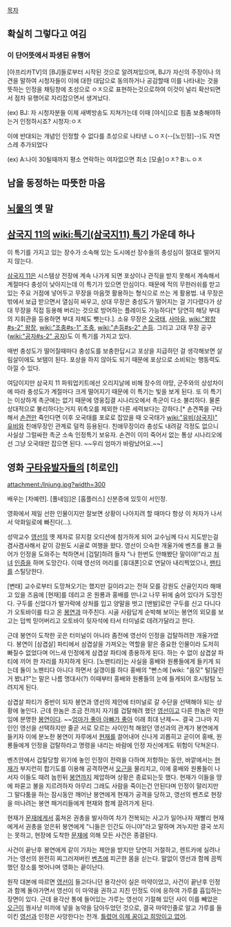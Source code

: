 [[목차]]
== 확실히 그렇다고 여김 ==
=== 이 단어뜻에서 파생된 유행어 ===

[아프리카TV]의 [BJ]들로부터 시작된 것으로 알려져있으며, BJ가 자신의 주장이나 의견을 말하여 시청자들이 이에 대한 대답으로 동의하거나 공감할때 이를 나타내는 것을 뜻하는 인정을 채팅창에 초성으로 ㅇㅈ으로 표현하는것으로하여 이것이 널리 확산되면서 점차 유행어로 자리잡으면서 생겨났다.

(ex)
BJ: 자 시청자분들 이제 새벽방송도 지쳐가는데 이때 [야식]으로 힘좀 보충해야하는거 인정하시죠?
시청자:ㅇㅈ

이에 반대되는 개념인 인정할 수 없다를 초성으로 나타낸 ㄴㅇㅈ(--[노인정]--)도 자연스레 추가되었다

(ex)
A:나이 30될때까지 평소 연락하는 여자없으면 최소 [모솔]ㅇㅈ?
B:ㄴㅇㅈ
== 남을 동정하는 따뜻한 마음 ==

== [[뇌물]]의 옛 말 ==

== [[삼국지 11]]의 [[wiki:특기(삼국지11) 특기]] 가운데 하나 ==

이 특기를 가지고 있는 장수가 소속해 있는 도시에선 장수들의 충성심이 절대로 떨어지지 않는다. 

[[삼국지 11]]은 시스템상 전장에 계속 나가게 되면 포상이나 관직을 받지 못해서 계속해서 계절마다 충성이 낮아지는데 이 특기가 있으면 안심이다.  때문에 적의 무한러쉬를 받고있는 주요 거점에 넣어두고 무장을 마음껏 활용하는 형식으로 쓰는 게 활용법. 내 무장은 밖에서 보급 받으면서 열심히 싸우고, 상대 무장은 충성도가 떨어지는 걸 기다렸다가 상대 무장을 직접 등용해 버리는 것으로 방어하는 플레이도 가능하다[* 당연히 해당 부대의 지휘관을 등용하면 부대 자체도 뺏는다.].
소유 무장은 [[오국태]], [[사마유]], [[wiki:"왕창#s-2" 왕창]], [[wiki:"조충#s-1" 조충]], [[wiki:"손등#s-2" 손등]]. 그리고 고대 무장 공구([[wiki:"공자#s-2" 공자]])도 이 특기를 가지고 있다.

매번 충성도가 떨어질때마다 충성도를 보충한답시고 포상을 지급하던 걸 생각해보면 살림살이에도 보탬이 된다. 포상을 하지 않아도 되기 때문에 포상으로 소비되는 행동력도 아낄 수 있다.

여담이지만 삼국지 11 파워업키트에선 오리지날에 비해 장수의 야망, 군주와의 상성차이에 따라 충성도가 계절마다 크게 떨어지기 때문에 이 특기는 빛을 보게 된다. 또 이 특기는 이상하게 촉군에는 없기 때문에 영웅집결 시나리오에서 촉군이 다소 불리하다. 물론 상대적으로 불리하다는거지 위촉오를 제외한 다른 세력보다는 강하다.[* 손견쪽을 구타해서 [[손견]]만 죽인다면 이후 오국태를 포로로 잡았을 때 오국태가 [[wiki:"유비(삼국지)" 유비]]와 친애무장인 관계로 덜컥 등용된다. 친애무장이라 충성도 내려갈 걱정도 없으니 사실상 그럴싸한 촉군 소속 인정특기 보유자. 손견이 이미 죽어서 없는 통상 시나리오에선 그냥 오국태만 잡으면 된다. ~~우리 엄마가 바람났어요.~~]

== 영화 [[구타유발자들]]의 [히로인] ==
attachment:/Injung.jpg?width=300

배우는 [차예련]. [풀네임]은 [홈플러스] 신분증에 있듯이 서인정.

영화에서 제일 선한 인물이지만 잘보면 상황이 나아지려 할 때마다 항상 이 처자가 나서서 악화일로에 빠진다(…).

성악교수 [[영선]]의 옛 제자로 뮤지컬 오디션에 참가하게 되어 교수님께 다시 지도받는걸 겸사겸사해서 같이 강원도 시골로 여행을 왔다. 영선이 으슥한 개울가에 벤츠를 몰고 들어가 인정을 도와주는 척하면서 [겁탈]하려 들자 "나 한번도 안해봤단 말이야!"라고 [[처녀]] [[인증]]을 하며 도망간다. 이때 영선의 머리를 [휴대폰]으로 연달아 내리찍었으나, [[팬티]]를 스틸당한다.

[변태] 교수로부터 도망쳐오기는 했지만 길이라고는 전혀 모를 강원도 산골인지라 해매고 있을 즈음에 [현재]를 데리고 온 원룡과 홍배를 만나고 나무 뒤에 숨어 있다가 도망친다. 구두를 신었다가 발가락에 상처를 입고 양말을 벗고 [맨발]로만 구두를 신고 다니다가 오토바이를 타고 온 [[봉연]]과 마주친다. 시골 사람답게 순박해 보이는 봉연의 외모를 보고는 덥썩 믿어버리고 오토바이 뒷자석에 타서 터미널로 데려가달라고 한다. 

근데 봉연이 도착한 곳은 터미널이 아니라 좀전에 영선이 인정을 겁탈하려한 개울가였다. 봉연이 [삼겹살] 파티에서 삼겹살을 가져오는 역할을 맡은 중요한 인물이라 도저히 빠질수 없었다며 어느새 인정에게 삼겹살 파티에 종용하게 된다. 하는 수 없이 삼겹살 파티에 끼어 한 자리를 차지하게 된다. [노팬티라]는 사실을 홍배와 원룡들에게 들키게 되는데 둘이 노팬티다 아니다 하면서 실갱이를 하다 홍배의 "빤스에 [wiki: "음모" 털]달린거 봤냐?"는 말은 나름 명대사(?) 이때부터 홍배와 원룡들의 눈에 들게되어 호시탐탐 노려지게 된다. 

삼겹살 파티가 중반이 되자 봉연과 영선의 제안에 터미널로 갈 수단을 선택해야 되는 상황에 놓인다. 근데 한놈은 조금 전까지 자기를 겁탈해려 했던 [[영선]]이고 다른 한놈은 악한임에 분명한 [[봉연]]이다. ~~[[엄마가 좋아 아빠가 좋아]] 이래 최대 난제~~. 결국 그나마 지인인 영선을 선택하지만 줄곧 서로 모르는 사이인척 해왔던 영선과의 관계가 봉연에게 들키자 이에 분노한 봉연이 자루에서 [[현재]]를 끌어내어 신나게 괴롭히고 곧이어 홍배, 원룡들에게 인정을 겁탈하라고 명령을 내리는 바람에 인정 자신에게도 위험이 닥쳐온다.

벤츠안에서 겁탈당할 위기에 놓인 인정이 전력을 다하며 저항하는 동안, 바깥에서는 [[현재]]가 부지런히 합기도를 이용해 공격하면서 [[오근]]을 물리치고, 이에 홍배와 원룡들이 나서자 이들도 때려 눕힌뒤 [[봉연]]까지 제압하며 상황은 종료되는듯 했다. 현재가 이들을 땅에 파묻고 불을 지르려하자 아무리 그래도 사람을 죽이는건 안된다며 인정이 말리지만 그 말다툼을 하는 잠시동안 깨어난 봉연에게 현재가 공격을 당하고, 영선의 벤츠로 현장을 떠나려는 봉연 패거리들에게 현재와 함께 끌려가게 된다.

현재가 [[문재]]에게서 훔쳐온 권총을 발사하여 차가 전복되는 사고가 일어나자 재빨리 현재에게서 권총을 얻은뒤 봉연에게 "니들은 인간도 아니야"라고 말하며 겨누지만 결국 쏘지는 못하고, 현장에 도착한 [[문재]]에 의해 모든 사건은 종결된다.

사건이 끝난후 봉연에게 같이 가자는 제안을 받지만 당연히 거절하고, 렌트카에 실려나가는 영선의 완전히 찌그러져버린 [[벤츠]]에 피곤한 몸을 싣는다. 말없이 영선과 함께 끔찍했던 장소를 벗어나며 영화는 끝이난다. 

원작 대본에 따르면 [[영선]]이 들고다니던 용각산이 실은 마약이었고, 사건이 끝난후 인정과 함께 돌아가면서 영선이 이 마약을 권하고 지친 인정도 이에 응하여 가루를 흡입하는 장면이 있다. 근데 용각산 통에 들어있는 가루는 영선이 기절해 있던 사이 이를 빼았은 [[오근]]이 꿩사냥 미끼에 넣을 농약을 담아두었던 것으로, 결국 마약인줄로 알고 가루를 들이킨 [[영선]]과 인정은 사망한다는 전개. [[틀렸어 이제 꿈이고 희망이고 없어]]. 
